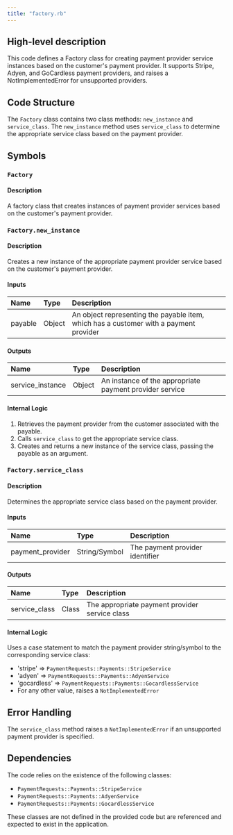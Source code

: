 ```yaml
---
title: "factory.rb"
---
```


## High-level description
This code defines a Factory class for creating payment provider service instances based on the customer's payment provider. It supports Stripe, Adyen, and GoCardless payment providers, and raises a NotImplementedError for unsupported providers.

## Code Structure
The `Factory` class contains two class methods: `new_instance` and `service_class`. The `new_instance` method uses `service_class` to determine the appropriate service class based on the payment provider.

## Symbols

### `Factory`
#### Description
A factory class that creates instances of payment provider services based on the customer's payment provider.

### `Factory.new_instance`
#### Description
Creates a new instance of the appropriate payment provider service based on the customer's payment provider.

#### Inputs
| Name | Type | Description |
|:-----|:-----|:------------|
| payable | Object | An object representing the payable item, which has a customer with a payment provider |

#### Outputs
| Name | Type | Description |
|:-----|:-----|:------------|
| service_instance | Object | An instance of the appropriate payment provider service |

#### Internal Logic
1. Retrieves the payment provider from the customer associated with the payable.
2. Calls `service_class` to get the appropriate service class.
3. Creates and returns a new instance of the service class, passing the payable as an argument.

### `Factory.service_class`
#### Description
Determines the appropriate service class based on the payment provider.

#### Inputs
| Name | Type | Description |
|:-----|:-----|:------------|
| payment_provider | String/Symbol | The payment provider identifier |

#### Outputs
| Name | Type | Description |
|:-----|:-----|:------------|
| service_class | Class | The appropriate payment provider service class |

#### Internal Logic
Uses a case statement to match the payment provider string/symbol to the corresponding service class:
- 'stripe' =&gt; `PaymentRequests::Payments::StripeService`
- 'adyen' =&gt; `PaymentRequests::Payments::AdyenService`
- 'gocardless' =&gt; `PaymentRequests::Payments::GocardlessService`
- For any other value, raises a `NotImplementedError`

## Error Handling
The `service_class` method raises a `NotImplementedError` if an unsupported payment provider is specified.

## Dependencies
The code relies on the existence of the following classes:
- `PaymentRequests::Payments::StripeService`
- `PaymentRequests::Payments::AdyenService`
- `PaymentRequests::Payments::GocardlessService`

These classes are not defined in the provided code but are referenced and expected to exist in the application.